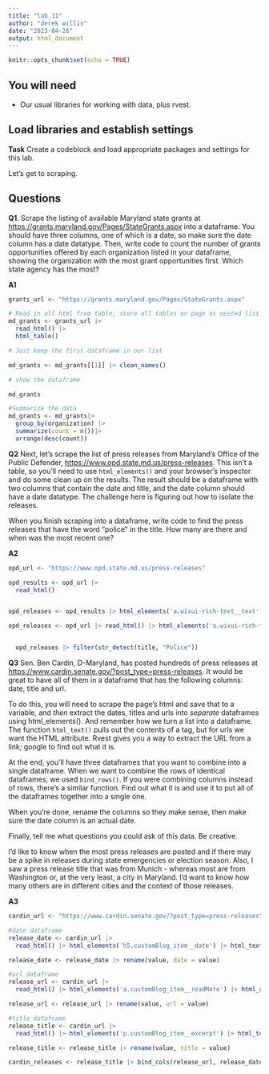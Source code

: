 ```yaml
---
title: "lab_11"
author: "derek willis"
date: "2023-04-26"
output: html_document
---
```


```r
knitr::opts_chunk$set(echo = TRUE)
```

## You will need

-   Our usual libraries for working with data, plus rvest.

## Load libraries and establish settings

**Task** Create a codeblock and load appropriate packages and settings for this lab.

Let's get to scraping.

## Questions

**Q1**. Scrape the listing of available Maryland state grants at <https://grants.maryland.gov/Pages/StateGrants.aspx> into a dataframe. You should have three columns, one of which is a date, so make sure the date column has a date datatype. Then, write code to count the number of grants opportunities offered by each organization listed in your dataframe, showing the organization with the most grant opportunities first. Which state agency has the most?

**A1**

```r

grants_url <- "https://grants.maryland.gov/Pages/StateGrants.aspx"

# Read in all html from table, store all tables on page as nested list of dataframes.
md_grants <- grants_url |>
  read_html() |>
  html_table()

# Just keep the first dataframe in our list

md_grants <- md_grants[[1]] |> clean_names()

# show the dataframe

md_grants

#Summarize the data
md_grants <- md_grants|> 
  group_by(organization) |>
  summarize(count = n())|>
  arrange(desc(count))


```

**Q2** Next, let's scrape the list of press releases from Maryland's Office of the Public Defender, <https://www.opd.state.md.us/press-releases>. This isn't a table, so you'll need to use `html_elements()` and your browser's inspector and do some clean up on the results. The result should be a dataframe with two columns that contain the date and title, and the date column should have a date datatype. The challenge here is figuring out how to isolate the releases.

When you finish scraping into a dataframe, write code to find the press releases that have the word "police" in the title. How many are there and when was the most recent one?

**A2**

```r
opd_url <- "https://www.opd.state.md.us/press-releases"

opd_results <- opd_url |>
  read_html()


opd_releases <- opd_results |> html_elements('a.wixui-rich-text__text') |> html_text() |> as_tibble()|> drop_na()

opd_releases <- opd_url |> read_html() |> html_elements('a.wixui-rich-text__text')|>html_text()|>as_tibble()|>separate(value, c('date', 'title'), sep=":")|>drop_na(title)|>mutate(title = str_squish(title), date = mdy(date))


  opd_releases |> filter(str_detect(title, "Police"))
```

**Q3** Sen. Ben Cardin, D-Maryland, has posted hundreds of press releases at <https://www.cardin.senate.gov/?post_type=press-releases>. It would be great to have all of them in a dataframe that has the following columns: date, title and url.

To do this, you will need to scrape the page's html and save that to a variable, and *then* extract the dates, titles and urls into *separate* dataframes using html_elements(). And remember how we turn a list into a dataframe. The function `html_text()` pulls out the contents of a tag, but for urls we want the HTML attribute. Rvest gives you a way to extract the URL from a link; google to find out what it is.

At the end, you'll have three dataframes that you want to combine into a single dataframe. When we want to combine the rows of identical dataframes, we used `bind_rows()`. If you were combining columns instead of rows, there's a similar function. Find out what it is and use it to put all of the dataframes together into a single one.

When you're done, rename the columns so they make sense, then make sure the date column is an actual date.

Finally, tell me what questions you could ask of this data. Be creative.

I'd like to know when the most press releases are posted and if there may be a spike in releases during state emergencies or election season. Also, I saw a press release title that was from Munich - whereas most are from Washington or, at the very least, a city in Maryland. I'd want to know how many others are in different cities and the context of those releases.

**A3**

```r
cardin_url <- "https://www.cardin.senate.gov/?post_type=press-releases"

#date dataframe
release_date <- cardin_url |>
  read_html() |> html_elements('h5.customBlog_item__date') |> html_text() |> as_tibble()

release_date <- release_date |> rename(value, date = value)

#url dataframe
release_url <- cardin_url |>
  read_html() |> html_elements('a.customBlog_item__readMore') |> html_attr('href') |> as_tibble()

release_url <- release_url |> rename(value, url = value)

#title dataframe
release_title <- cardin_url |>
  read_html() |> html_elements('p.customBlog_item__excerpt') |> html_text() |> as_tibble()

release_title <- release_title |> rename(value, title = value)

cardin_releases <- release_title |> bind_cols(release_url, release_date) |> mutate(date=mdy(date))
  
```
